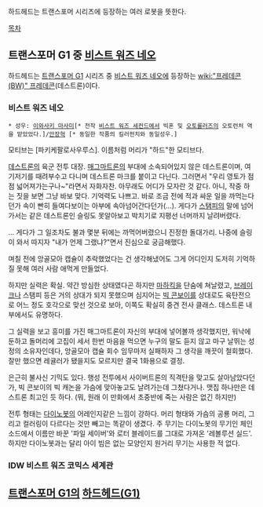 하드헤드는 트랜스포머 시리즈에 등장하는 여러 로봇을 뜻한다.

[[목차]]

== 트랜스포머 G1 중 [[비스트 워즈 네오]] ==
하드헤드는 [[트랜스포머 G1]] 시리즈 중 [[비스트 워즈 네오]]에 등장하는 [[wiki:"프레데콘(BW)" 프레데콘]](데스트론)이다.
=== 비스트 워즈 네오 === 
 * 성우: [[이와사키 마사미]][* 전작 [[비스트 워즈 세컨드]]에서 빅혼 및 [[오토롤러즈]]의 오토런처 역을 맡았었다.]/[[안장혁]] [* 동일한 작품의 킬러펀치와 동일성우.]

모티브는 [파키케팔로사우루스]. 이름처럼 머리가 "하드"한 모티브다.

[[데스트론]]의 육군 전투 대장.
[[매그마트론]]의 부대에 소속되어있지 않은 데스트론이며, 여기저기를 때려부수고 다니며 데스트론 마크를 붙이고 다닌다. 그러면서 "우리 영토가 점점 넓어져가는구나~"라면서 자화자찬. 아무래도 어디가 모자란 것 같다. 아니, 작중 하는 짓을 보면 그냥 바보 맞다. 기억력도 나쁘고. 바로 조금 전에 적과 싸운 일을 까먹는다던가 속이 빤히 들여다보이는 아부에 속아넘어간다던가(…). 게다가 [[스탬피]]의 말에 넘어가서는 같은 데스트론인 슬링도 못알아보고 박치기로 지평선 너머까지 날려버렸다.

… 게다가 그 일조차도 불과 몇분 뒤에는 까먹어버렸으니 진정한 돌대가리. 나중에 슬링이 와서 따지자 "내가 언제 그랬냐?"면서 진심으로 궁금해했다.

며칠 전에 앙골모아 캡슐이 추락했었다는 건 생각해냈어도 그게 어디인지 도저히 기억하질 못해 여러 사람 애먹게 만들었다.

하지만 실력은 확실. 약간 방심한 상태였다곤 하지만 [[마하킥]]을 단숨에 쳐날렸고, [[브레이크]]나 스탬피 등은 거의 상대가 되지 못했으며 심지어는 [[빅 콘보이]]를 상대로도 육탄전으로 어느 정도 호각으로 맞선 것으로 보아, 이쪽도 확실히 중견 전사 클래스. 데스트론 내부에서도 유명하다.

그 실력을 보고 흥미를 가진 매그마트론이 자신의 부대에 넣어볼까 생각했지만, 워낙에 둔하고 돌머리에 고집이 세서 한번 마음을 먹으면 누구의 말도 듣지 않고 마구 날뛰는 성정의 소유자인데다, 앙골모아 캡슐 회수 임무마저 실패하자 그 생각을 깨끗이 철회했다. 잘만 했으면 레귤러가 됐을지도 모르지만 결국 1화용으로 결정.

은근히 불사신 기믹도 있다. 행성 전투에서 사이버트론의 직격탄을 맞고도 살아남았다던가, 빅 콘보이의 빅 캐논을 가슴에 맞아놓고도 날려가는데 그쳤다거나. 맷집 하나만은 데스트론 최고인 듯 하다.
(뭐, 원래 이 만화에서 초중반에 죽는 사람은 없긴 하지만)

전투 형태는 [[다이노봇]]의 어레인지같은 느낌이 강하다. 머리 형태와 가슴의 공룡 머리, 그리고 컬러링이 다르다는 것만 빼고는 똑같이 생겼다.
주 무기는 다이노봇의 무기인 체인 소드에서 이름만 바꾼 '파일 세이버'와 로터 블레이드를 그대로 가져온 '레볼루션 실드'. 하지만 다이노봇과는 달리 아이 빔은 없는 모양인지 원거리 무기는 사용한 적 없다.
=== IDW 비스트 워즈 코믹스 세계관 ===
== [[트랜스포머 G1]]의 [[하드헤드(G1)]] ==
